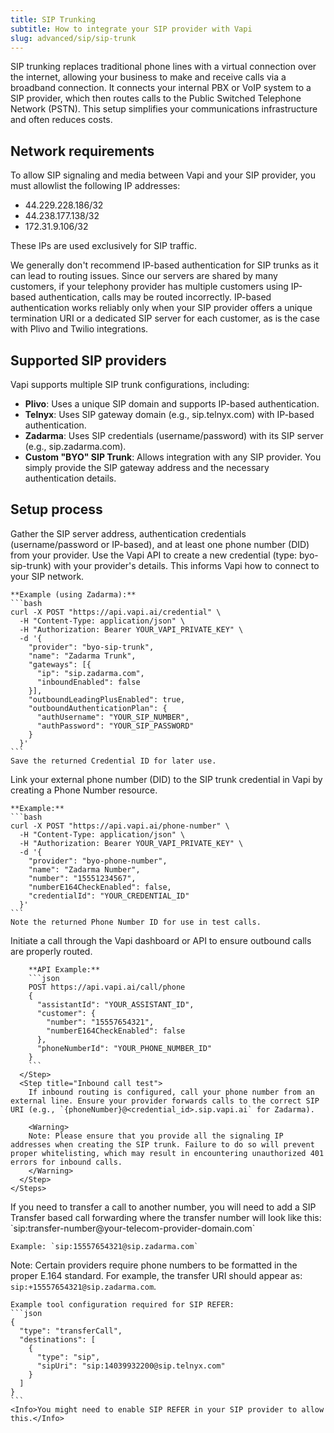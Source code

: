 ```yaml
---
title: SIP Trunking
subtitle: How to integrate your SIP provider with Vapi
slug: advanced/sip/sip-trunk
---
```


SIP trunking replaces traditional phone lines with a virtual connection over the internet, allowing your business to make and receive calls via a broadband connection. It connects your internal PBX or VoIP system to a SIP provider, which then routes calls to the Public Switched Telephone Network (PSTN). This setup simplifies your communications infrastructure and often reduces costs.

## Network requirements

To allow SIP signaling and media between Vapi and your SIP provider, you must allowlist the following IP addresses:

- 44.229.228.186/32
- 44.238.177.138/32
- 172.31.9.106/32

These IPs are used exclusively for SIP traffic. 

<Warning>
We generally don't recommend IP-based authentication for SIP trunks as it can lead to routing issues. Since our servers are shared by many customers, if your telephony provider has multiple customers using IP-based authentication, calls may be routed incorrectly. IP-based authentication works reliably only when your SIP provider offers a unique termination URI or a dedicated SIP server for each customer, as is the case with Plivo and Twilio integrations.
</Warning>

## Supported SIP providers

Vapi supports multiple SIP trunk configurations, including:

- **Plivo**: Uses a unique SIP domain and supports IP-based authentication.
- **Telnyx**: Uses SIP gateway domain (e.g., sip.telnyx.com) with IP-based authentication.
- **Zadarma**: Uses SIP credentials (username/password) with its SIP server (e.g., sip.zadarma.com).
- **Custom "BYO" SIP Trunk**: Allows integration with any SIP provider. You simply provide the SIP gateway address and the necessary authentication details.

## Setup process

<Steps>
  <Step title="Obtain provider details">
    Gather the SIP server address, authentication credentials (username/password or IP-based), and at least one phone number (DID) from your provider.
  </Step>

  <Step title="Create a SIP trunk credential in Vapi">
    Use the Vapi API to create a new credential (type: byo-sip-trunk) with your provider's details. This informs Vapi how to connect to your SIP network.

    **Example (using Zadarma):**
    ```bash
    curl -X POST "https://api.vapi.ai/credential" \
      -H "Content-Type: application/json" \
      -H "Authorization: Bearer YOUR_VAPI_PRIVATE_KEY" \
      -d '{
        "provider": "byo-sip-trunk",
        "name": "Zadarma Trunk",
        "gateways": [{
          "ip": "sip.zadarma.com",
          "inboundEnabled": false
        }],
        "outboundLeadingPlusEnabled": true,
        "outboundAuthenticationPlan": {
          "authUsername": "YOUR_SIP_NUMBER",
          "authPassword": "YOUR_SIP_PASSWORD"
        }
      }'
    ```
    Save the returned Credential ID for later use.
  </Step>

  <Step title="Associate a phone number with the SIP trunk">
    Link your external phone number (DID) to the SIP trunk credential in Vapi by creating a Phone Number resource.

    **Example:**
    ```bash
    curl -X POST "https://api.vapi.ai/phone-number" \
      -H "Content-Type: application/json" \
      -H "Authorization: Bearer YOUR_VAPI_PRIVATE_KEY" \
      -d '{
        "provider": "byo-phone-number",
        "name": "Zadarma Number",
        "number": "15551234567",
        "numberE164CheckEnabled": false,
        "credentialId": "YOUR_CREDENTIAL_ID"
      }'
    ```
    Note the returned Phone Number ID for use in test calls.
  </Step>

  <Step title="Test your SIP trunk">
    <Steps>
      <Step title="Outbound call test">
        Initiate a call through the Vapi dashboard or API to ensure outbound calls are properly routed.
        
        **API Example:**
        ```json
        POST https://api.vapi.ai/call/phone
        {
          "assistantId": "YOUR_ASSISTANT_ID",
          "customer": {
            "number": "15557654321",
            "numberE164CheckEnabled": false
          },
          "phoneNumberId": "YOUR_PHONE_NUMBER_ID"
        }
        ```
      </Step>
      <Step title="Inbound call test">
        If inbound routing is configured, call your phone number from an external line. Ensure your provider forwards calls to the correct SIP URI (e.g., `{phoneNumber}@<credential_id>.sip.vapi.ai` for Zadarma).
        
        <Warning>
        Note: Please ensure that you provide all the signaling IP addresses when creating the SIP trunk. Failure to do so will prevent proper whitelisting, which may result in encountering unauthorized 401 errors for inbound calls.
        </Warning>
      </Step>
    </Steps>
  </Step>

  <Step title="SIP REFER (call transfer)">
    If you need to transfer a call to another number, you will need to add a SIP Transfer based call forwarding where the transfer number will look like this: `sip:transfer-number@your-telecom-provider-domain.com`

    Example: `sip:15557654321@sip.zadarma.com`

Note: Certain providers require phone numbers to be formatted in the proper E.164 standard. For example, the transfer URI should appear as: `sip:+15557654321@sip.zadarma.com`.
﻿

    Example tool configuration required for SIP REFER:
    ```json
    {
      "type": "transferCall",
      "destinations": [
        {
          "type": "sip",
          "sipUri": "sip:14039932200@sip.telnyx.com"
        }
      ]
    }
    ```
    <Info>You might need to enable SIP REFER in your SIP provider to allow this.</Info>
  </Step>
</Steps>


